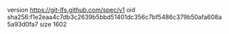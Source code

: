 version https://git-lfs.github.com/spec/v1
oid sha256:f1e2eaa4c7db3c2639b5bbd51401dc356c7bf5486c379b50afa608a5a93d0fa7
size 1602
